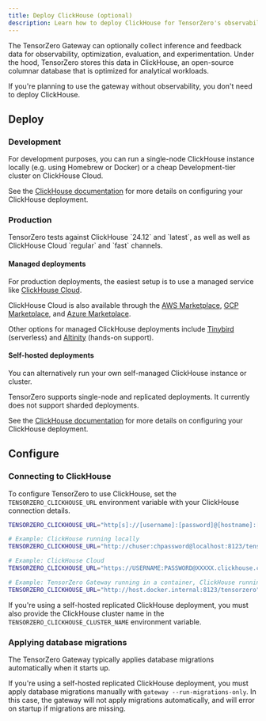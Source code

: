```yaml
---
title: Deploy ClickHouse (optional)
description: Learn how to deploy ClickHouse for TensorZero's observability features.
---
```


The TensorZero Gateway can optionally collect inference and feedback data for observability, optimization, evaluation, and experimentation.
Under the hood, TensorZero stores this data in ClickHouse, an open-source columnar database that is optimized for analytical workloads.

<Tip>
  If you're planning to use the gateway without observability, you don't need to
  deploy ClickHouse.
</Tip>

## Deploy

### Development

For development purposes, you can run a single-node ClickHouse instance locally (e.g. using Homebrew or Docker) or a cheap Development-tier cluster on ClickHouse Cloud.

See the [ClickHouse documentation](https://clickhouse.com/docs/install) for more details on configuring your ClickHouse deployment.

### Production

<Note>
  TensorZero tests against ClickHouse `24.12` and `latest`, as well as well as
  ClickHouse Cloud `regular` and `fast` channels.
</Note>

#### Managed deployments

For production deployments, the easiest setup is to use a managed service like <a href="https://clickhouse.com/cloud" target="_blank">ClickHouse Cloud</a>.

ClickHouse Cloud is also available through the [AWS Marketplace](https://aws.amazon.com/marketplace/pp/prodview-jettukeanwrfc), [GCP Marketplace](https://console.cloud.google.com/marketplace/product/clickhouse-public/clickhouse-cloud), and [Azure Marketplace](https://azuremarketplace.microsoft.com/en-us/marketplace/apps/clickhouse.clickhouse_cloud).

Other options for managed ClickHouse deployments include [Tinybird](https://www.tinybird.co/) (serverless) and [Altinity](https://www.altinity.com/) (hands-on support).

#### Self-hosted deployments

You can alternatively run your own self-managed ClickHouse instance or cluster.

TensorZero supports single-node and replicated deployments.
It currently does not support sharded deployments.

See the [ClickHouse documentation](https://clickhouse.com/docs/install) for more details on configuring your ClickHouse deployment.

## Configure

### Connecting to ClickHouse

To configure TensorZero to use ClickHouse, set the `TENSORZERO_CLICKHOUSE_URL` environment variable with your ClickHouse connection details.

```bash title=".env"
TENSORZERO_CLICKHOUSE_URL="http[s]://[username]:[password]@[hostname]:[port]/[database]"

# Example: ClickHouse running locally
TENSORZERO_CLICKHOUSE_URL="http://chuser:chpassword@localhost:8123/tensorzero"

# Example: ClickHouse Cloud
TENSORZERO_CLICKHOUSE_URL="https://USERNAME:PASSWORD@XXXXX.clickhouse.cloud:8443/tensorzero"

# Example: TensorZero Gateway running in a container, ClickHouse running on host machine
TENSORZERO_CLICKHOUSE_URL="http://host.docker.internal:8123/tensorzero"
```

If you're using a self-hosted replicated ClickHouse deployment, you must also provide the ClickHouse cluster name in the `TENSORZERO_CLICKHOUSE_CLUSTER_NAME` environment variable.

### Applying database migrations

The TensorZero Gateway typically applies database migrations automatically when it starts up.

If you're using a self-hosted replicated ClickHouse deployment, you must apply database migrations manually with `gateway --run-migrations-only`.
In this case, the gateway will not apply migrations automatically, and will error on startup if migrations are missing.
